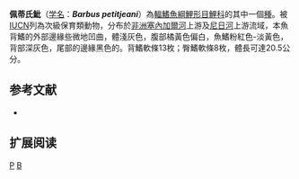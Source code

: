 {{Speciesbox 
| taxon = Barbus petitjeani
| status = VU
| status_system = IUCN3.1
| authority = [[Daget|Daget]], 1962
| synonyms = 
}}

'''佩蒂氏魮'''（[[学名|学名]]：'''''Barbus petitjeani'''''）為[[輻鰭魚綱|輻鰭魚綱]][[鯉形目|鯉形目]][[鯉科|鯉科]]的其中一個[[種|種]]。被[[IUCN|IUCN]]列為次級保育類動物，分布於[[非洲|非洲]][[塞內加爾河|塞內加爾河]]上游及[[尼日河|尼日河]]上游流域，本魚背鰭的外部邊緣些微地凹曲，體淺灰色，腹部橘黃色偏白，魚鰭粉紅色-淡黃色，背部深灰色，尾部的邊緣黑色的。背鰭軟條13枚；臀鰭軟條8枚，體長可達20.5公分。

== 参考文献 ==
*{{FishBase_species|genus=Barbus|species=petitjeani|year=2011|month=12}}

== 扩展阅读 ==
{{refbegin}}
{{wikispecies-inline|Barbus petitjeani|佩蒂氏魮}}
{{refend}}
{{Taxonbar|from=Q138400}}

[[Category:魮屬|P]]
[[Category:1962年描述的鱼类|B]]